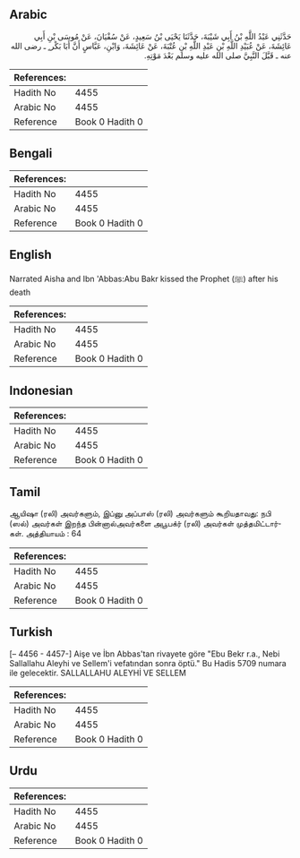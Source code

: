## Arabic


<div dir="rtl" lang="ar" style={{fontSize:'larger',backgroundColor:'#f8f9fa',padding:20}}>
حَدَّثَنِي عَبْدُ اللَّهِ بْنُ أَبِي شَيْبَةَ، حَدَّثَنَا يَحْيَى بْنُ سَعِيدٍ، عَنْ سُفْيَانَ، عَنْ مُوسَى بْنِ أَبِي عَائِشَةَ، عَنْ عُبَيْدِ اللَّهِ بْنِ عَبْدِ اللَّهِ بْنِ عُتْبَةَ، عَنْ عَائِشَةَ، وَابْنِ، عَبَّاسٍ أَنَّ أَبَا بَكْر ٍ ـ رضى الله عنه ـ قَبَّلَ النَّبِيَّ صلى الله عليه وسلم بَعْدَ مَوْتِهِ‏.‏
</div>
<div style={{backgroundColor:'#f8f9fa',padding:20, marginBottom: 10}}><table> <thead> <tr> <th>References:</th> <th></th> </tr> </thead> <tbody><tr><td>Hadith No</td><td>4455</td></tr><tr><td>Arabic No</td><td>4455</td></tr><tr><td>Reference</td><td>Book 0 Hadith 0</td></tr></tbody></table></div>

## Bengali


<div dir="ltr" lang="bn" style={{fontSize:'larger',backgroundColor:'#f8f9fa',padding:20}}>

</div>
<div style={{backgroundColor:'#f8f9fa',padding:20, marginBottom: 10}}><table> <thead> <tr> <th>References:</th> <th></th> </tr> </thead> <tbody><tr><td>Hadith No</td><td>4455</td></tr><tr><td>Arabic No</td><td>4455</td></tr><tr><td>Reference</td><td>Book 0 Hadith 0</td></tr></tbody></table></div>

## English


<div dir="ltr" lang="en" style={{fontSize:'larger',backgroundColor:'#f8f9fa',padding:20}}>
Narrated Aisha and Ibn 'Abbas:Abu Bakr kissed the Prophet (ﷺ) after his death
</div>
<div style={{backgroundColor:'#f8f9fa',padding:20, marginBottom: 10}}><table> <thead> <tr> <th>References:</th> <th></th> </tr> </thead> <tbody><tr><td>Hadith No</td><td>4455</td></tr><tr><td>Arabic No</td><td>4455</td></tr><tr><td>Reference</td><td>Book 0 Hadith 0</td></tr></tbody></table></div>

## Indonesian


<div dir="ltr" lang="id" style={{fontSize:'larger',backgroundColor:'#f8f9fa',padding:20}}>

</div>
<div style={{backgroundColor:'#f8f9fa',padding:20, marginBottom: 10}}><table> <thead> <tr> <th>References:</th> <th></th> </tr> </thead> <tbody><tr><td>Hadith No</td><td>4455</td></tr><tr><td>Arabic No</td><td>4455</td></tr><tr><td>Reference</td><td>Book 0 Hadith 0</td></tr></tbody></table></div>

## Tamil


<div dir="ltr" lang="ta" style={{fontSize:'larger',backgroundColor:'#f8f9fa',padding:20}}>
ஆயிஷா (ரலி) அவர்களும், இப்னு அப்பாஸ் (ரலி) அவர்களும் கூறியதாவது: நபி (ஸல்) அவர்கள் இறந்த பின்னால்அவர்களை அபூபக்ர் (ரலி) அவர்கள் முத்தமிட்டார்கள். அத்தியாயம் : 64
</div>
<div style={{backgroundColor:'#f8f9fa',padding:20, marginBottom: 10}}><table> <thead> <tr> <th>References:</th> <th></th> </tr> </thead> <tbody><tr><td>Hadith No</td><td>4455</td></tr><tr><td>Arabic No</td><td>4455</td></tr><tr><td>Reference</td><td>Book 0 Hadith 0</td></tr></tbody></table></div>

## Turkish


<div dir="ltr" lang="tr" style={{fontSize:'larger',backgroundColor:'#f8f9fa',padding:20}}>
[– 4456 - 4457-] Aişe ve İbn Abbas'tan rivayete göre "Ebu Bekr r.a., Nebi Sallallahu Aleyhi ve Sellem'i vefatından sonra öptü." Bu Hadis 5709 numara ile gelecektir. SALLALLAHU ALEYHİ VE SELLEM
</div>
<div style={{backgroundColor:'#f8f9fa',padding:20, marginBottom: 10}}><table> <thead> <tr> <th>References:</th> <th></th> </tr> </thead> <tbody><tr><td>Hadith No</td><td>4455</td></tr><tr><td>Arabic No</td><td>4455</td></tr><tr><td>Reference</td><td>Book 0 Hadith 0</td></tr></tbody></table></div>

## Urdu


<div dir="rtl" lang="ur" style={{fontSize:'larger',backgroundColor:'#f8f9fa',padding:20}}>

</div>
<div style={{backgroundColor:'#f8f9fa',padding:20, marginBottom: 10}}><table> <thead> <tr> <th>References:</th> <th></th> </tr> </thead> <tbody><tr><td>Hadith No</td><td>4455</td></tr><tr><td>Arabic No</td><td>4455</td></tr><tr><td>Reference</td><td>Book 0 Hadith 0</td></tr></tbody></table></div>